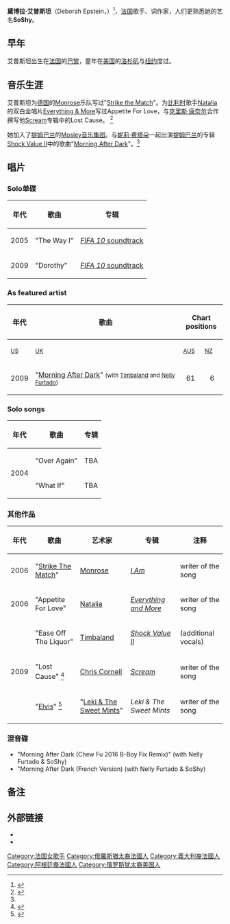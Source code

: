 {{多個問題|
{{Rough translation}}
{{BLPsources}}
{{Citecheck}}
}}
{{Infobox musical artist
| Landscape           = 
| Birth_name          = 黛博拉·艾普斯坦
| Born                = {{birth date and age|mf=yes|1982|09|14}}<br />[[法国|法国]] [[巴黎|巴黎]]
| Origin              = [[法国|法国]]
| Instrument          =
| Voice_type          =
| Genre               = [[节奏蓝调|节奏蓝调]]  [[流行音乐|流行]]  [[Soul|Soul]] [[另类摇滚|另类摇滚]]
| Occupation          = [[歌手|歌手]] [[词作家|词作家]]
| Years_active        = 2000年至今
| Label               = [[Mosley音乐集团|Mosley音乐集团]]<br />[[环球唱片|环球唱片]]
| Associated_acts    = [[提姆巴兰|提姆巴兰]] [[妮莉·费塔朵|妮莉·费塔朵]]
| URL                 = [http://www.myspace.com/soshymusic www.myspace.com/soshymusic]
|background = solo_singer|姓名=}}

'''黛博拉·艾普斯坦'''（Deborah Epstein，{{bd|1982年|9月14日||}}）<ref name="MTV">{{Cite web|url=http://www.mtv.com/news/articles/1621727/20090916/timbaland.jhtml|title=Timbaland's Shock Value 2 Inspired By 'Twilight'|date={{start date|2009|9|16}}|work=[[MTV|MTV]]|first=Shaheem|last=Reid|accessdate=2010-01-13|archive-date=2010-03-15|archive-url=https://web.archive.org/web/20100315085725/http://www.mtv.com/news/articles/1621727/20090916/timbaland.jhtml|dead-url=no}}</ref>，[[法国|法国]]歌手、词作家，人们更熟悉她的艺名'''SoShy'''。

==早年==
艾普斯坦出生在[[法国|法国]]的[[巴黎|巴黎]]，童年在[[美国|美国]]的[[洛杉矶|洛杉矶]]与[[纽约|纽约]]度过。
==音乐生涯==
艾普斯坦为[[德国|德国]]的[[Monrose|Monrose]]乐队写过"[[Strike_the_Match|Strike the Match]]"。为[[比利时|比利时]]歌手[[Natalia|Natalia]]的双白金唱片[[Everything_&_More|Everything & More]]写过Appetite For Love，与[[克里斯·康奈尔|克里斯·康奈尔]]合作撰写他[[Scream|Scream]]专辑中的Lost Cause。
<ref>{{Cite web |url=http://www.last.fm/music/SoShy |title=存档副本 |accessdate=2010-01-13 |archive-date=2009-05-24 |archive-url=https://web.archive.org/web/20090524003000/http://www.last.fm/music/SoShy |dead-url=no }}</ref>

她加入了[[提姆巴兰|提姆巴兰]]的[[Mosley音乐集团|Mosley音乐集团]]。与[[妮莉·费塔朵|妮莉·费塔朵]]一起出演[[提姆巴兰|提姆巴兰]]的专辑[[Shock_Value_II|Shock Value II]]中的歌曲"[[Morning_After_Dark|Morning After Dark]]"。<ref name="MTV"/>

==唱片==
===Solo单碟===
{|class="wikitable"
! 年代
! 歌曲
! 专辑
|-
|2005
|"The Way I"
| [[FIFA_06#Soundtrack|''FIFA 10'' soundtrack]]
|-
|2009
|"Dorothy"
| [[FIFA_10#Soundtrack|''FIFA 10'' soundtrack]]
|}

===As featured artist===
{| class="wikitable"
!rowspan="2"|年代
! width="355" rowspan="2"|歌曲
!colspan="11"|Chart positions
!rowspan="2"|专辑
|-
!width="35"|<small>[[Billboard_Hot_100|US]]
!width="35"|<small>[[UK_Singles_Chart|UK]]
!width="35"|<small>[[ARIA_Charts|AUS]]
!width="35"|<small>[[Recording_Industry_Association_of_New_Zealand|NZ]]
!width="35"|<small>[[Media_Control_Charts|GER]]
!width="35"|<small>[[France|FRA]]
!width="35"|<small>[[Canada|CAN]]
!width="35"|<small>[[Dutch_Top_40|NET]]
!width="35"|<small>[[Ireland_Singles_Chart|IRE]]
!width="35"|<small>[[Norway|NOR]]
!width="35"|<small>[[European_Hot_100_Singles|EU]]
|-
|2009
|"[[Morning_After_Dark|Morning After Dark]]" <small>(with [[Timbaland|Timbaland]] and [[Nelly_Furtado|Nelly Furtado]])</small>
|align="center"|61
|align="center"|6
|align="center"|19
|align="center"|—
|align="center"|6
|align="center"|13
|align="center"|8
|align="center"|21
|align="center"|11
|align="center"|13
|align="center"|8
|''Shock Value II''
|}

===Solo songs===
{|class="wikitable"
! 年代
! 歌曲
! 专辑
|-
| rowspan="2"|2004
|"Over Again"
| TBA
|-
|"What If"
| TBA
|}

===其他作品===
{|class="wikitable"
! 年代
! 歌曲
! 艺术家
! 专辑
! 注释
|-
|2006
|"[[Strike_The_Match|Strike The Match]]"
| [[Monrose|Monrose]]
| ''[[I_Am_(Monrose_album)|I Am]]''
| writer of the song
|-
|2006
|"Appetite For Love"
| [[Natalia|Natalia]]
| ''[[Everything_and_More_(Natalia_album)|Everything and More]]''
| writer of the song
|-
| rowspan="3"|2009
|"Ease Off The Liquor"
| [[Timbaland|Timbaland]]
| ''[[Shock_Value_II|Shock Value II]]''
| (additional vocals)
|-
|"Lost Cause" <ref>{{Cite web |url=http://en.wikipedia.org/wiki/Scream_(Chris_Cornell_album) |title=存档副本 |accessdate=2012-08-06 |archive-date=2011-12-14 |archive-url=https://web.archive.org/web/20111214034914/http://en.wikipedia.org/wiki/Scream_(Chris_Cornell_album) |dead-url=no }}</ref>
| [[Chris_Cornell|Chris Cornell]]
| ''[[Scream_(Chris_Cornell_album)|Scream]]''
| writer of the song
|-
|"[[Elvis_(song)|Elvis]]" <ref>{{Cite web |url=http://austriancharts.at/showperson.asp?name=Deborah+Epstein |title=存档副本 |accessdate=2012-08-06 |archive-date=2012-11-04 |archive-url=https://web.archive.org/web/20121104204334/http://austriancharts.at/showperson.asp?name=Deborah+Epstein |dead-url=no }}</ref>
| "[[Leki|Leki & The Sweet Mints]]"
| ''Leki & The Sweet Mints''
| writer of the song
|}

===混音碟===
*"Morning After Dark (Chew Fu 2016 B-Boy Fix Remix)" (with Nelly Furtado & SoShy)
*"Morning After Dark (French Version) (with Nelly Furtado & SoShy)

==备注==
{{Reflist}}

==外部链接==
*{{myspace|soshymusic|SoShy}}
*{{twitter|soshyshy|SoShy}}

{{normdaten}}
{{DEFAULTSORT:So Shy}}
[[Category:法国女歌手|Category:法国女歌手]]
[[Category:俄羅斯猶太裔法國人|Category:俄羅斯猶太裔法國人]]
[[Category:義大利裔法國人|Category:義大利裔法國人]]
[[Category:阿根廷裔法國人|Category:阿根廷裔法國人]]
[[Category:俄罗斯犹太裔美国人|Category:俄罗斯犹太裔美国人]]